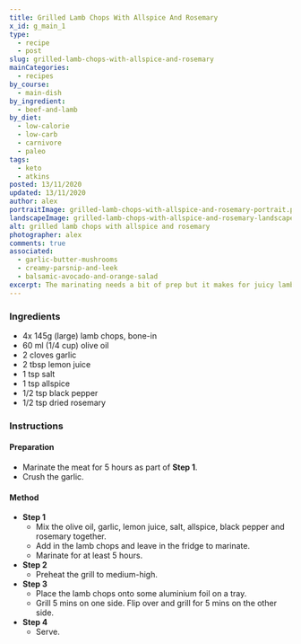 ```yaml
---
title: Grilled Lamb Chops With Allspice And Rosemary
x_id: g_main_1
type:
  - recipe
  - post
slug: grilled-lamb-chops-with-allspice-and-rosemary
mainCategories: 
  - recipes
by_course:
  - main-dish
by_ingredient:
  - beef-and-lamb
by_diet:
  - low-calorie
  - low-carb
  - carnivore
  - paleo
tags: 
  - keto
  - atkins
posted: 13/11/2020
updated: 13/11/2020
author: alex
portraitImage: grilled-lamb-chops-with-allspice-and-rosemary-portrait.png
landscapeImage: grilled-lamb-chops-with-allspice-and-rosemary-landscape.png
alt: grilled lamb chops with allspice and rosemary
photographer: alex
comments: true
associated: 
  - garlic-butter-mushrooms
  - creamy-parsnip-and-leek
  - balsamic-avocado-and-orange-salad
excerpt: The marinating needs a bit of prep but it makes for juicy lamb chops.
---
```


<Ingredients>

### Ingredients
    
  - 4x 145g (large) lamb chops, bone-in
  - 60 ml (1/4 cup) olive oil
  - 2 cloves garlic
  - 2 tbsp lemon juice
  - 1 tsp salt
  - 1 tsp allspice
  - 1/2 tsp black pepper
  - 1/2 tsp dried rosemary

</Ingredients>

<Instructions>

### Instructions

#### Preparation

  - Marinate the meat for 5 hours as part of **Step 1**.
  - Crush the garlic. 

#### Method

  - **Step 1**
    - Mix the olive oil, garlic, lemon juice, salt, allspice, black pepper and rosemary together.
    - Add in the lamb chops and leave in the fridge to marinate. 
    - Marinate for at least 5 hours.
  - **Step 2**
    - Preheat the grill to medium-high.
  - **Step 3**
    - Place the lamb chops onto some aluminium foil on a tray.
    - Grill 5 mins on one side. Flip over and grill for 5 mins on the other side.
  - **Step 4**
    - Serve.

</Instructions>



